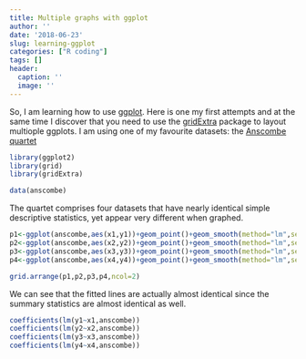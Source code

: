 ```yaml
---
title: Multiple graphs with ggplot
author: ''
date: '2018-06-23'
slug: learning-ggplot
categories: ["R coding"]
tags: []
header:
  caption: ''
  image: ''
---
```



So, I am learning how to use [ggplot](https://ggplot2.tidyverse.org/reference/). Here is one my first attempts and at the same time I discover that you need to use the [gridExtra](https://www.rdocumentation.org/packages/gridExtra/versions/2.3) package to layout multiople ggplots. I am using one of my favourite datasets: the [Anscombe quartet](https://en.wikipedia.org/wiki/Anscombe%27s_quartet)

```r
library(ggplot2)
library(grid)
library(gridExtra)

data(anscombe)

```


The quartet comprises four datasets that have nearly identical simple descriptive statistics, yet appear very different when graphed.


```r

p1<-ggplot(anscombe,aes(x1,y1))+geom_point()+geom_smooth(method="lm",se=FALSE,color="red")+xlim(3,16)
p2<-ggplot(anscombe,aes(x2,y2))+geom_point()+geom_smooth(method="lm",se=FALSE,color="red")+xlim(3,16)
p3<-ggplot(anscombe,aes(x3,y3))+geom_point()+geom_smooth(method="lm",se=FALSE,color="red")+xlim(3,16)
p4<-ggplot(anscombe,aes(x4,y4))+geom_point()+geom_smooth(method="lm",se=FALSE,color="red")+xlim(7,20)

grid.arrange(p1,p2,p3,p4,ncol=2)
```

We can see that the fitted lines are actually almost identical since the summary statistics are almost identical as well.

```r
coefficients(lm(y1~x1,anscombe))
coefficients(lm(y2~x2,anscombe))
coefficients(lm(y3~x3,anscombe))
coefficients(lm(y4~x4,anscombe))
```
